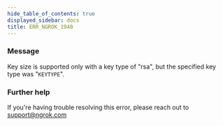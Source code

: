 ```yaml
---
hide_table_of_contents: true
displayed_sidebar: docs
title: ERR_NGROK_1940
---
```


### Message

Key size is supported only with a key type of "rsa", but the specified key type was "`KEYTYPE`".

<ErrorDetails />

### Further help

If you're having trouble resolving this error, please reach out to [support@ngrok.com](mailto:support@ngrok.com?subject=Help%20with%20ERR_NGROK_1940)
